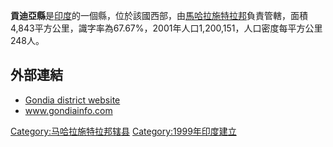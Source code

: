 '''貢迪亞縣'''是[[印度|印度]]的一個縣，位於該國西部，由[[馬哈拉施特拉邦|馬哈拉施特拉邦]]負責管轄，面積4,843平方公里，識字率為67.67%，2001年人口1,200,151，人口密度每平方公里248人。

==外部連結==
* [http://gondia.gov.in/ Gondia district website] {{Wayback|url=http://gondia.gov.in/ |date=20201121022837 }}
* [https://web.archive.org/web/20090622101632/http://gondiainfo.hpage.com/ www.gondiainfo.com]

{{coord|21|27|41|N|80|11|29|E|region:IN-MH_type:adm2nd_source:kolossus-nowiki|display=title}}

{{印度行政区划小作品}}
[[Category:马哈拉施特拉邦辖县|Category:马哈拉施特拉邦辖县]]
[[Category:1999年印度建立|Category:1999年印度建立]]